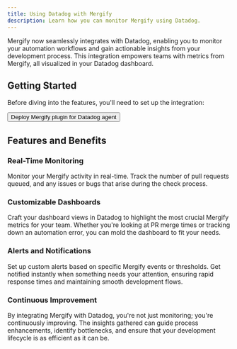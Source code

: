 ```yaml
---
title: Using Datadog with Mergify
description: Learn how you can monitor Mergify using Datadog.
---
```



<IntegrationLogo src={datadogLogo} />

Mergify now seamlessly integrates with Datadog, enabling you to monitor your
automation workflows and gain actionable insights from your development
process. This integration empowers teams with metrics from Mergify, all
visualized in your Datadog dashboard.

## Getting Started

Before diving into the features, you'll need to set up the integration:

<a href="https://docs.datadoghq.com/integrations/mergify/" target="_blank">
  <Button colorScheme='purple' size='lg'
  style={{marginLeft: 'auto', marginRight: 'auto', marginBottom: '2em', display: 'block'}}>
    Deploy Mergify plugin for Datadog agent
  </Button>
</a>

## Features and Benefits

### Real-Time Monitoring

Monitor your Mergify activity in real-time. Track the number of pull requests
queued, and any issues or bugs that arise during the check process.

<Screenshot src={datadogDashboadScreenshot} />

### Customizable Dashboards

Craft your dashboard views in Datadog to highlight the most crucial Mergify
metrics for your team. Whether you're looking at PR merge times or tracking
down an automation error, you can mold the dashboard to fit your needs.

### Alerts and Notifications

Set up custom alerts based on specific Mergify events or thresholds. Get
notified instantly when something needs your attention, ensuring rapid response
times and maintaining smooth development flows.

### Continuous Improvement

By integrating Mergify with Datadog, you're not just monitoring; you're
continuously improving. The insights gathered can guide process enhancements,
identify bottlenecks, and ensure that your development lifecycle is as
efficient as it can be.
